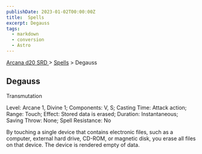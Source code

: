 ```yaml
---
publishDate: 2023-01-02T00:00:00Z
title:  Spells
excerpt: Degauss
tags:
  - markdown
  - conversion
  - Astro
---
```


[ Arcana d20 SRD ](/#arcanaD20) > [ Spells](arcana-d20-srd-spells-index) > Degauss

##  Degauss

Transmutation

Level: Arcane 1, Divine 1; Components: V, S; Casting Time: Attack action;
Range: Touch; Effect: Stored data is erased; Duration: Instantaneous; Saving
Throw: None; Spell Resistance: No

By touching a single device that contains electronic files, such as a
computer, external hard drive, CD-ROM, or magnetic disk, you erase all files
on that device. The device is rendered empty of data.


